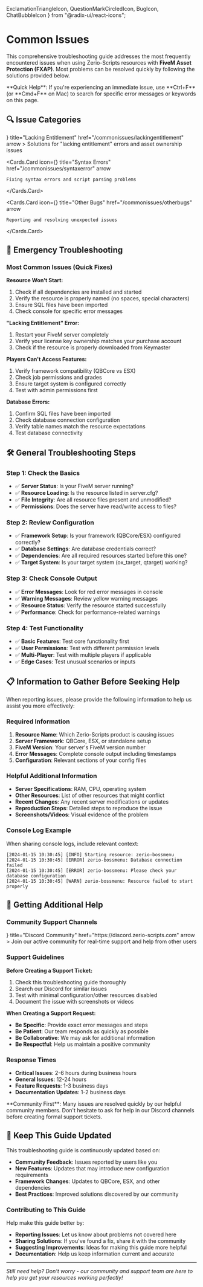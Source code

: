   ExclamationTriangleIcon,
  QuestionMarkCircledIcon,
  BugIcon,
  ChatBubbleIcon
} from "@radix-ui/react-icons";

# Common Issues

This comprehensive troubleshooting guide addresses the most frequently encountered issues when using Zerio-Scripts resources with **FiveM Asset Protection (FXAP)**. Most problems can be resolved quickly by following the solutions provided below.

<Callout type="info">
  **Quick Help**: If you're experiencing an immediate issue, use **Ctrl+F** (or
  **Cmd+F** on Mac) to search for specific error messages or keywords on this
  page.
</Callout>

## 🔍 Issue Categories

<Cards>
  <Cards.Card
    icon={<ExclamationTriangleIcon />}
    title="Lacking Entitlement"
    href="/commonissues/lackingentitlement"
    arrow
  >
    Solutions for "lacking entitlement" errors and asset ownership issues
  </Cards.Card>

  <Cards.Card
    icon={<BugIcon />}
    title="Syntax Errors"
    href="/commonissues/syntaxerror"
    arrow
  >
    Fixing syntax errors and script parsing problems
  </Cards.Card>

  <Cards.Card
    icon={<QuestionMarkCircledIcon />}
    title="Other Bugs"
    href="/commonissues/otherbugs"
    arrow
  >
    Reporting and resolving unexpected issues
  </Cards.Card>
</Cards>

## 🚨 Emergency Troubleshooting

### Most Common Issues (Quick Fixes)

**Resource Won't Start:**

1. Check if all dependencies are installed and started
2. Verify the resource is properly named (no spaces, special characters)
3. Ensure SQL files have been imported
4. Check console for specific error messages

**"Lacking Entitlement" Error:**

1. Restart your FiveM server completely
2. Verify your license key ownership matches your purchase account
3. Check if the resource is properly downloaded from Keymaster

**Players Can't Access Features:**

1. Verify framework compatibility (QBCore vs ESX)
2. Check job permissions and grades
3. Ensure target system is configured correctly
4. Test with admin permissions first

**Database Errors:**

1. Confirm SQL files have been imported
2. Check database connection configuration
3. Verify table names match the resource expectations
4. Test database connectivity

## 🛠️ General Troubleshooting Steps

### Step 1: Check the Basics

- ✅ **Server Status**: Is your FiveM server running?
- ✅ **Resource Loading**: Is the resource listed in server.cfg?
- ✅ **File Integrity**: Are all resource files present and unmodified?
- ✅ **Permissions**: Does the server have read/write access to files?

### Step 2: Review Configuration

- ✅ **Framework Setup**: Is your framework (QBCore/ESX) configured correctly?
- ✅ **Database Settings**: Are database credentials correct?
- ✅ **Dependencies**: Are all required resources started before this one?
- ✅ **Target System**: Is your target system (ox_target, qtarget) working?

### Step 3: Check Console Output

- ✅ **Error Messages**: Look for red error messages in console
- ✅ **Warning Messages**: Review yellow warning messages
- ✅ **Resource Status**: Verify the resource started successfully
- ✅ **Performance**: Check for performance-related warnings

### Step 4: Test Functionality

- ✅ **Basic Features**: Test core functionality first
- ✅ **User Permissions**: Test with different permission levels
- ✅ **Multi-Player**: Test with multiple players if applicable
- ✅ **Edge Cases**: Test unusual scenarios or inputs

## 📋 Information to Gather Before Seeking Help

When reporting issues, please provide the following information to help us assist you more effectively:

### Required Information

1. **Resource Name**: Which Zerio-Scripts product is causing issues
2. **Server Framework**: QBCore, ESX, or standalone setup
3. **FiveM Version**: Your server's FiveM version number
4. **Error Messages**: Complete console output including timestamps
5. **Configuration**: Relevant sections of your config files

### Helpful Additional Information

- **Server Specifications**: RAM, CPU, operating system
- **Other Resources**: List of other resources that might conflict
- **Recent Changes**: Any recent server modifications or updates
- **Reproduction Steps**: Detailed steps to reproduce the issue
- **Screenshots/Videos**: Visual evidence of the problem

### Console Log Example

When sharing console logs, include relevant context:

```
[2024-01-15 10:30:45] [INFO] Starting resource: zerio-bossmenu
[2024-01-15 10:30:45] [ERROR] zerio-bossmenu: Database connection failed
[2024-01-15 10:30:45] [ERROR] zerio-bossmenu: Please check your database configuration
[2024-01-15 10:30:45] [WARN] zerio-bossmenu: Resource failed to start properly
```

## 🤝 Getting Additional Help

### Community Support Channels

<Cards>
  <Cards.Card
    icon={<ChatBubbleIcon />}
    title="Discord Community"
    href="https://discord.zerio-scripts.com"
    arrow
  >
    Join our active community for real-time support and help from other users
  </Cards.Card>
</Cards>

### Support Guidelines

**Before Creating a Support Ticket:**

1. Check this troubleshooting guide thoroughly
2. Search our Discord for similar issues
3. Test with minimal configuration/other resources disabled
4. Document the issue with screenshots or videos

**When Creating a Support Request:**

- **Be Specific**: Provide exact error messages and steps
- **Be Patient**: Our team responds as quickly as possible
- **Be Collaborative**: We may ask for additional information
- **Be Respectful**: Help us maintain a positive community

### Response Times

- **Critical Issues**: 2-6 hours during business hours
- **General Issues**: 12-24 hours
- **Feature Requests**: 1-3 business days
- **Documentation Updates**: 1-2 business days

<Callout type="default">
  **Community First**: Many issues are resolved quickly by our helpful community
  members. Don't hesitate to ask for help in our Discord channels before
  creating formal support tickets.
</Callout>

## 🔄 Keep This Guide Updated

This troubleshooting guide is continuously updated based on:

- **Community Feedback**: Issues reported by users like you
- **New Features**: Updates that may introduce new configuration requirements
- **Framework Changes**: Updates to QBCore, ESX, and other dependencies
- **Best Practices**: Improved solutions discovered by our community

### Contributing to This Guide

Help make this guide better by:

- **Reporting Issues**: Let us know about problems not covered here
- **Sharing Solutions**: If you've found a fix, share it with the community
- **Suggesting Improvements**: Ideas for making this guide more helpful
- **Documentation**: Help us keep information current and accurate

---

_Still need help? Don't worry - our community and support team are here to help you get your resources working perfectly!_
